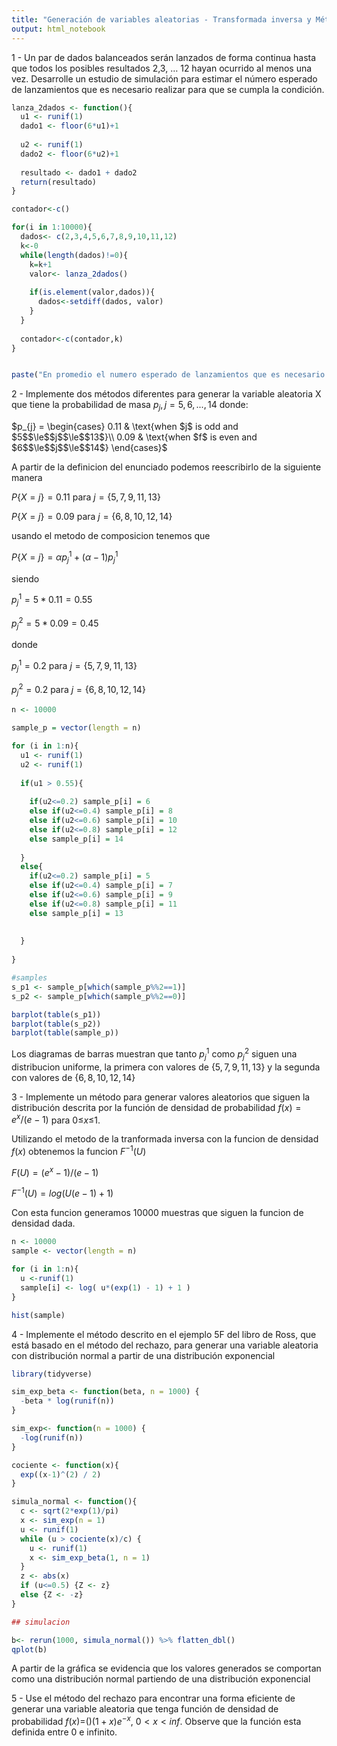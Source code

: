 ```yaml
---
title: "Generación de variables aleatorias - Transformada inversa y Método del rechazo"
output: html_notebook
---
```


1 - Un par de dados balanceados serán lanzados de forma continua hasta que todos los posibles resultados 2,3, ... 12 hayan ocurrido al menos una vez. Desarrolle un estudio de simulación para estimar el número esperado de lanzamientos que es necesario realizar para que se cumpla la condición.

```r
lanza_2dados <- function(){
  u1 <- runif(1)
  dado1 <- floor(6*u1)+1
  
  u2 <- runif(1)
  dado2 <- floor(6*u2)+1
  
  resultado <- dado1 + dado2
  return(resultado)
}

contador<-c()

for(i in 1:10000){
  dados<- c(2,3,4,5,6,7,8,9,10,11,12)
  k<-0
  while(length(dados)!=0){
    k=k+1
    valor<- lanza_2dados()
    
    if(is.element(valor,dados)){
      dados<-setdiff(dados, valor)
    }
  }
  
  contador<-c(contador,k)
}


paste("En promedio el numero esperado de lanzamientos que es necesario para que la condición se cumpla es: ",mean(contador))

```

2 - Implemente dos métodos diferentes para generar la variable aleatoria X que tiene la probabilidad de masa $p_j, j=5,6,..., 14$ donde:

$p_{j} = 
\begin{cases}
  0.11 & \text{when $j$ is odd and $5$$\le$$j$$\le$$13$}\\
  0.09 & \text{when $f$ is even and $6$$\le$$j$$\le$$14$}
\end{cases}$

A partir de la definicion del enunciado podemos reescribirlo de la siguiente manera

$P\{X = j\} = 0.11$ para $j = \{5, 7, 9, 11, 13\}$

$P\{X = j\} = 0.09$ para $j = \{6, 8, 10, 12, 14\}$

usando el metodo de composicion tenemos que

$P\{X = j\} = \alpha p_{j}^1 + (\alpha - 1) p_{j}^1$

siendo 

$p_{j}^1 = 5*0.11 = 0.55$

$p_{j}^2 = 5*0.09 = 0.45$

donde

$p_{j}^1 = 0.2$ para $j = \{5, 7, 9, 11, 13\}$

$p_{j}^2 = 0.2$ para $j = \{6, 8, 10, 12, 14\}$

```r
n <- 10000

sample_p = vector(length = n)

for (i in 1:n){
  u1 <- runif(1)
  u2 <- runif(1)
  
  if(u1 > 0.55){
    
    if(u2<=0.2) sample_p[i] = 6
    else if(u2<=0.4) sample_p[i] = 8
    else if(u2<=0.6) sample_p[i] = 10
    else if(u2<=0.8) sample_p[i] = 12
    else sample_p[i] = 14
    
  }
  else{
    if(u2<=0.2) sample_p[i] = 5
    else if(u2<=0.4) sample_p[i] = 7
    else if(u2<=0.6) sample_p[i] = 9
    else if(u2<=0.8) sample_p[i] = 11
    else sample_p[i] = 13
    
    
  }
  
}

#samples
s_p1 <- sample_p[which(sample_p%%2==1)]
s_p2 <- sample_p[which(sample_p%%2==0)]

barplot(table(s_p1))
barplot(table(s_p2))
barplot(table(sample_p))

```
Los diagramas de barras muestran que tanto $p_j^1$ como $p_j^2$ siguen una distribucion uniforme, la primera con valores de $\{5, 7, 9, 11, 13\}$ y la segunda con valores de $\{6, 8, 10, 12, 14\}$


3 - Implemente un método para generar valores aleatorios que siguen la distribución descrita por la función de densidad de probabilidad $f(x)=e^x/(e−1)$ para $0$$\le$$x$$\le$$1$.


Utilizando el metodo de la tranformada inversa con la funcion de densidad $f(x)$ obtenemos la funcion $F^{-1}(U)$

$F(U) = (e^x - 1)/(e - 1)$

$F^{-1}(U) = log(U(e - 1) + 1)$

Con esta funcion generamos 10000 muestras que siguen la funcion de densidad dada.

```r
n <- 10000
sample <- vector(length = n)

for (i in 1:n){
  u <-runif(1)
  sample[i] <- log( u*(exp(1) - 1) + 1 )
}

hist(sample)

```


4 - Implemente el método descrito en el ejemplo 5F del libro de Ross, que está basado en el método del rechazo, para generar una variable aleatoria con distribución normal a partir de una distribución exponencial

```r

library(tidyverse)

sim_exp_beta <- function(beta, n = 1000) {
  -beta * log(runif(n))
}

sim_exp<- function(n = 1000) {
  -log(runif(n))
}

cociente <- function(x){
  exp((x-1)^(2) / 2)
}

simula_normal <- function(){
  c <- sqrt(2*exp(1)/pi)
  x <- sim_exp(n = 1)
  u <- runif(1)
  while (u > cociente(x)/c) {
    u <- runif(1)
    x <- sim_exp_beta(1, n = 1)
  }
  z <- abs(x)
  if (u<=0.5) {Z <- z}
  else {Z <- -z} 
}

## simulacion

b<- rerun(1000, simula_normal()) %>% flatten_dbl()
qplot(b)   
```   
A partir de la gráfica se evidencia que los valores generados se comportan como una distribución normal partiendo de una distribución exponencial  

5 - Use el método del rechazo para encontrar una forma eficiente de generar una variable aleatoria que tenga función de densidad de probabilidad $f(x)=$\(\frac{1}{2}\)$(1+x)e^{−x}$, $0<x<inf$. Observe que la función esta definida entre 0 e infinito.

```r

```

